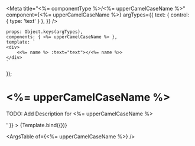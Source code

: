 
<Meta
    title="<%= componentType %>/<%= upperCamelCaseName %>"
    component={<%= upperCamelCaseName %>}
    argTypes={{
        text: { control: { type: 'text' } },
    }}
/>

    props: Object.keys(argTypes),
    components: { <%= upperCamelCaseName %> },
    template: `
    <div>
        <<%= name %> :text="text"></<%= name %>>
    </div>
    `
});

# <%= upperCamelCaseName %>

TODO: Add Description for <%= upperCamelCaseName %>

<Canvas>
  <Story
      name="<%= upperCamelCaseName %>"
      args={{
          text: 'Sample Text for Component <%= upperCamelCaseName %>'
      }}
  >
      {Template.bind({})}
  </Story>
</Canvas>

<ArgsTable of={<%= upperCamelCaseName %>} />
